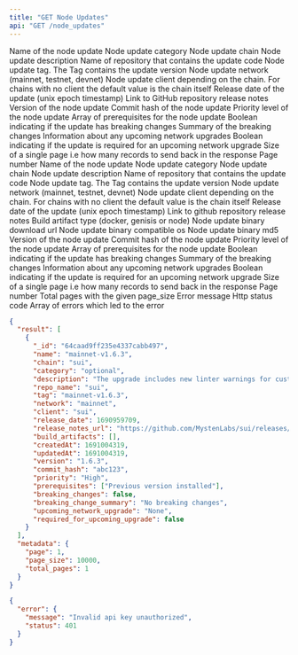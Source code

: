 ```yaml
---
title: "GET Node Updates"
api: "GET /node_updates"
---
```


<ParamField query="name" type="string" optional>
  Name of the node update
</ParamField>
<ParamField query="category" type="string" optional>
  Node update category
</ParamField>
<ParamField query="chain" type="string" required>
  Node update chain
</ParamField>
<ParamField query="description" type="string" optional>
  Node update description
</ParamField>
<ParamField query="repo_name" type="string" optional>
  Name of repository that contains the update code
</ParamField>
<ParamField query="tag" type="string" optional>
  Node update tag. The Tag contains the update version
</ParamField>
<ParamField query="network" type="string" optional>
  Node update network (mainnet, testnet, devnet)
</ParamField>
<ParamField query="client" type="string" optional>
  Node update client depending on the chain. For chains with no client the default value is the chain itself
</ParamField>
<ParamField query="release_date" type="integer" optional>
  Release date of the update (unix epoch timestamp)
</ParamField>
<ParamField query="release_notes_url" type="string" optional>
  Link to GitHub repository release notes
</ParamField>
<ParamField query="version" type="string" optional>
  Version of the node update
</ParamField>
<ParamField query="commit_hash" type="string" optional>
  Commit hash of the node update
</ParamField>
<ParamField query="priority" type="string" optional>
  Priority level of the node update
</ParamField>
<ParamField query="prerequisites" type="array" optional>
  Array of prerequisites for the node update
</ParamField>
<ParamField query="breaking_changes" type="boolean" optional>
  Boolean indicating if the update has breaking changes
</ParamField>
<ParamField query="breaking_change_summary" type="string" optional>
  Summary of the breaking changes
</ParamField>
<ParamField query="upcoming_network_upgrade" type="string" optional>
  Information about any upcoming network upgrades
</ParamField>
<ParamField query="required_for_upcoming_upgrade" type="boolean" optional>
  Boolean indicating if the update is required for an upcoming network upgrade
</ParamField>
<ParamField query="page_size" type="integer" optional>
  Size of a single page i.e how many records to send back in the response
</ParamField>
<ParamField query="page" type="integer" optional>
  Page number
</ParamField>


<Accordion title="200 (OK) Response Object Schema">
    <ResponseField name="result" type="NodeUpdate[]">
       <Expandable title="Node Update Object Properties" defaultOpen="true">
        <ResponseField name="name" type="string" required>
            Name of the node update 
        </ResponseField>
        <ResponseField name="category" type="string" required>
            Node update category
        </ResponseField>
        <ResponseField name="chain" type="string" required>
            Node update chain
        </ResponseField>
        <ResponseField name="description" type="string" required>
            Node update description
        </ResponseField>
        <ResponseField name="repo_name" type="string" required>
            Name of repository that contains the update code
        </ResponseField>
        <ResponseField name="tag" type="string" required>
            Node update tag. The Tag contains the update version
        </ResponseField>
        <ResponseField name="network" type="string" required>
            Node update network (mainnet, testnet, devnet)
        </ResponseField>
        <ResponseField name="client" type="string" required>
            Node update client depending on the chain. For chains with no client the default value is the chain itself
        </ResponseField>
        <ResponseField name="release_date" type="integer" required>
            Release date of the update (unix epoch timestamp) 
        </ResponseField>
        <ResponseField name="release_notes_url" type="string" required>
            Link to github repository release notes
        </ResponseField>
        <ResponseField name="build_artifacts" type="BuildArtifact[]" required>
            <Expandable title="Build Artifact Object Properties" defaultOpen="true">
            <ResponseField name="type" type="string" required>
                Build artifact type (docker, genisis or node)
            </ResponseField>
            <ResponseField name="url" type="string" required>
                Node update binary download url
            </ResponseField>
            <ResponseField name="os" type="string" optional>
                Node update binary compatible os
            </ResponseField>
            <ResponseField name="md5" type="string" optional>
                Node update binary md5
            </ResponseField>
        </Expandable>
        </ResponseField>
       </Expandable>
    </ResponseField>
    <ResponseField name="version" type="string" optional>
    Version of the node update
  </ResponseField>
  <ResponseField name="commit_hash" type="string" optional>
    Commit hash of the node update
  </ResponseField>
  <ResponseField name="priority" type="string" optional>
    Priority level of the node update
  </ResponseField>
  <ResponseField name="prerequisites" type="array" optional>
    Array of prerequisites for the node update
  </ResponseField>
  <ResponseField name="breaking_changes" type="boolean" optional>
    Boolean indicating if the update has breaking changes
  </ResponseField>
  <ResponseField name="breaking_change_summary" type="string" optional>
    Summary of the breaking changes
  </ResponseField>
  <ResponseField name="upcoming_network_upgrade" type="string" optional>
    Information about any upcoming network upgrades
  </ResponseField>
  <ResponseField name="required_for_upcoming_upgrade" type="boolean" optional>
    Boolean indicating if the update is required for an upcoming network upgrade
  </ResponseField>
    <ResponseField name="metadata" type="Metadata" required>
        <Expandable title="Metadata Object Properties" defaultOpen="true">
            <ResponseField name="page_size" type="integer" required>
                Size of a single page i.e how many records to send back in the response
            </ResponseField>
            <ResponseField name="page" type="integer" required>
            Page number
            </ResponseField>
            <ResponseField name="total_pages" type="integer" required>
                Total pages with the given page_size
            </ResponseField>
        </Expandable>
    </ResponseField>
</Accordion>
<Accordion title="APIError Response Object Schema"> 
<ResponseField name="error" type="ApiError">
    <Expandable title="ApiError Object Properties"  defaultOpen="true">
        <ResponseField name="message" type="string" required >    
            Error message
        </ResponseField>
        <ResponseField name="status" type="integer" required>
            Http status code
        </ResponseField>
        <ResponseField name="inner_errors" type="ApiError[]" optional>
            Array of errors which led to the error
        </ResponseField>
    </Expandable>
</ResponseField>
    
</Accordion>
<ResponseExample>

```json Sample 200 (OK) Response
{
  "result": [
    {
      "_id": "64caad9ff235e4337cabb497",
      "name": "mainnet-v1.6.3",
      "chain": "sui",
      "category": "optional",
      "description": "The upgrade includes new linter warnings for custom transfer/share/freeze functions, support for selective suppression of linter warnings, changes in unit tests handling, a new TransactionKindIn filter for querying transaction blocks, and linter warnings for object transfers.",
      "repo_name": "sui",
      "tag": "mainnet-v1.6.3",
      "network": "mainnet",
      "client": "sui",
      "release_date": 1690959709,
      "release_notes_url": "https://github.com/MystenLabs/sui/releases/tag/mainnet-v1.6.3",
      "build_artifacts": [],
      "createdAt": 1691004319,
      "updatedAt": 1691004319,
      "version": "1.6.3",
      "commit_hash": "abc123",
      "priority": "High",
      "prerequisites": ["Previous version installed"],
      "breaking_changes": false,
      "breaking_change_summary": "No breaking changes",
      "upcoming_network_upgrade": "None",
      "required_for_upcoming_upgrade": false
    }
  ],
  "metadata": {
    "page": 1,
    "page_size": 10000,
    "total_pages": 1
  }
}
```

```json Sample ApiError Response
{
  "error": {
    "message": "Invalid api key unauthorized",
    "status": 401
  }
}
```
</ResponseExample>
